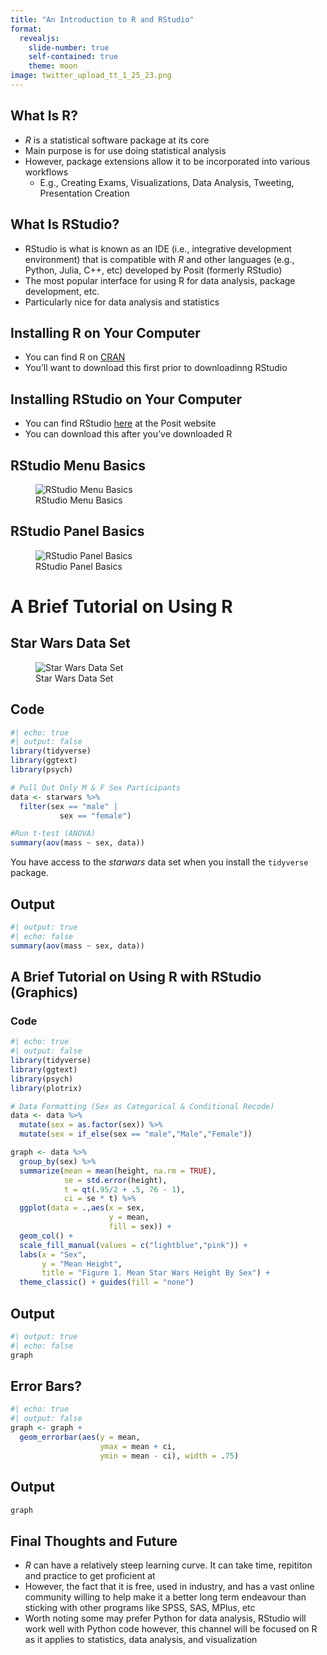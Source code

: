 ```yaml
---
title: "An Introduction to R and RStudio"
format: 
  revealjs:
    slide-number: true
    self-contained: true
    theme: moon
image: twitter_upload_tt_1_25_23.png
---
```


## What Is R?

- *R* is a statistical software package at its core
- Main purpose is for use doing statistical analysis
- However, package extensions allow it to be incorporated into various workflows
  - E.g., Creating Exams, Visualizations, Data Analysis, Tweeting, Presentation Creation

## What Is RStudio?

- RStudio is what is known as an IDE (i.e., integrative development environment) that is compatible with *R* and other languages (e.g., Python, Julia, C++, etc) developed by Posit (formerly RStudio)
- The most popular interface for using R for data analysis, package development, etc.
- Particularly nice for data analysis and statistics

## Installing R on Your Computer 

- You can find R on [CRAN](https://cran.r-project.org)
- You'll want to download this first prior to downloadinng RStudio

## Installing RStudio on Your Computer 

- You can find RStudio [here](https://posit.co) at the Posit website
- You can download this after you've downloaded R

## RStudio Menu Basics

![RStudio Menu Basics](Menu_Basics.png)

## RStudio Panel Basics

![RStudio Panel Basics](Panel_Basics.png)

# A Brief Tutorial on Using R


## Star Wars Data Set

![Star Wars Data Set](StarWars.png)

## Code

```r
#| echo: true
#| output: false
library(tidyverse)
library(ggtext)
library(psych)

# Pull Out Only M & F Sex Participants
data <- starwars %>% 
  filter(sex == "male" |
           sex == "female")

#Run t-test (ANOVA)
summary(aov(mass ~ sex, data))
```

::: {.callout-note}
You have access to the *starwars* data set when you install the `tidyverse` package.
:::

## Output

```r
#| output: true
#| echo: false
summary(aov(mass ~ sex, data))
```

## A Brief Tutorial on Using R with RStudio (Graphics)

### Code

```r
#| echo: true
#| output: false
library(tidyverse)
library(ggtext)
library(psych)
library(plotrix)

# Data Formatting (Sex as Categorical & Conditional Recode)
data <- data %>% 
  mutate(sex = as.factor(sex)) %>% 
  mutate(sex = if_else(sex == "male","Male","Female"))

graph <- data %>% 
  group_by(sex) %>% 
  summarize(mean = mean(height, na.rm = TRUE),
            se = std.error(height),
            t = qt(.95/2 + .5, 76 - 1),
            ci = se * t) %>% 
  ggplot(data = .,aes(x = sex, 
                      y = mean, 
                      fill = sex)) + 
  geom_col() + 
  scale_fill_manual(values = c("lightblue","pink")) + 
  labs(x = "Sex",
       y = "Mean Height",
       title = "Figure 1. Mean Star Wars Height By Sex") + 
  theme_classic() + guides(fill = "none")
```

## Output

```r
#| output: true
#| echo: false
graph
```

## Error Bars?

```r
#| echo: true
#| output: false
graph <- graph + 
  geom_errorbar(aes(y = mean, 
                    ymax = mean + ci, 
                    ymin = mean - ci), width = .75)
```

## Output

```r
graph
```

## Final Thoughts and Future

- *R* can have a relatively steep learning curve. It can take time, repititon and practice to get proficient at
- However, the fact that it is free, used in industry, and has a vast online community willing to help make it a better long term endeavour than sticking with other programs like SPSS, SAS, MPlus, etc
- Worth noting some may prefer Python for data analysis, RStudio will work well with Python code however, this channel will be focused on R as it applies to statistics, data analysis, and visualization

